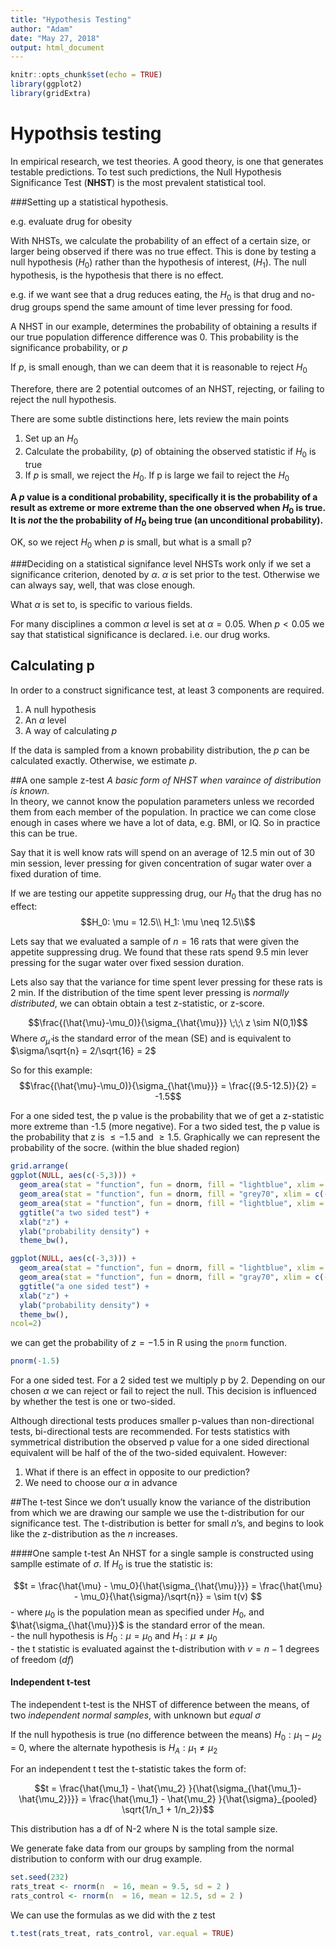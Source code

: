 ```yaml
---
title: "Hypothesis Testing"
author: "Adam"
date: "May 27, 2018"
output: html_document
---
```


```r
knitr::opts_chunk$set(echo = TRUE)
library(ggplot2)
library(gridExtra)
```

# Hypothsis testing

In empirical research, we test theories. A good theory, is one that generates testable predictions. To test such predictions, the Null Hypothesis Significance Test (**NHST**) is the most prevalent statistical tool.


###Setting up a statistical hypothesis.

e.g. evaluate drug for obesity

With  NHSTs, we calculate the probability of an effect of a certain size, or larger being observed if there was no true effect. This is done by testing a null hypothesis ($H_0$) rather than the hypothesis of interest, ($H_1$). The null hypothesis, is the hypothesis that there is no effect.

e.g. if we want see that a drug reduces eating, the $H_0$ is that drug and no-drug groups spend the same amount of time lever pressing for food.

A NHST in our example, determines the probability of obtaining a results if our true population difference difference was 0. This probability is the significance probability, or $p$

If $p$, is small enough, than we can deem that it is reasonable to reject $H_0$

Therefore, there are 2 potential outcomes of an NHST, rejecting, or failing to reject the null hypothesis.

There are some subtle distinctions here, lets review the main points

1. Set up an $H_0$
2. Calculate the probability, ($p$) of obtaining the observed statistic if $H_0$ is true
3. If $p$ is small, we reject the $H_0$. If p is large we fail to reject the $H_0$


**A $p$ value is a conditional probability, specifically it is the probability of a result as extreme or more extreme than the one observed when $H_0$ is true.  It is *not* the the probability of $H_0$ being true (an unconditional probability).**

OK, so we reject $H_0$ when $p$ is small, but what is a small p?

###Deciding on a statistical signifance level
NHSTs work only if we set a significance criterion, denoted by $\alpha$. $\alpha$ is set prior to the test. Otherwise we can always say, well, that was close enough.


What $\alpha$ is set to, is specific to various fields. 

For many disciplines a common $\alpha$ level is set at  $\alpha = 0.05$. When $p<0.05$ we say that statistical significance is declared. i.e. our drug works. 


## Calculating  p
In order to a construct significance test, at least 3  components are required.

1. A null hypothesis
2. An $\alpha$ level 
3. A way of calculating $p$


If the data is sampled from a known probability distribution, the $p$ can be calculated exactly. Otherwise, we estimate $p$.

##A one sample z-test
*A basic form of NHST when varaince of distribution is known.* \
In theory, we cannot know the population parameters unless we recorded them from each member of the population.
In practice we can come close enough in  cases where we have a lot of data, e.g. BMI, or IQ. So in practice this can be true.

Say that it is well know rats will spend on an average of 12.5 min out of 30 min session, lever pressing for given concentration of sugar water over a fixed duration of time. \


If we are testing our appetite suppressing drug, our $H_0$ that the drug has no effect:
$$H_0: \mu = 12.5\\ H_1: \mu \neq 12.5\\$$
 

Lets say that we evaluated a sample of $n=16$ rats that were given the  appetite suppressing drug. We found that these rats spend 9.5 min lever pressing for the sugar water  over fixed session duration.  

Lets also say that  the variance for time spent lever pressing for these rats is 2 min. If the distribution of the time spent lever pressing is *normally distributed*, we can obtain obtain a test z-statistic, or z-score. 


$$\frac{(\hat{\mu}-\mu_0)}{\sigma_{\hat{\mu}}}  \;\;\   z \sim N(0,1)$$
Where $\sigma_{\hat{\mu}}$ is the standard error of the mean (SE) and is equivalent to $\sigma/\sqrt{n} = 2/\sqrt{16} = 2$

So for this example:
$$\frac{(\hat{\mu}-\mu_0)}{\sigma_{\hat{\mu}}} = \frac{(9.5-12.5)}{2} = -1.5$$

For a one sided test,  the p value is the probability that we of get a z-statistic more extreme than -1.5 (more negative). For a two sided test, the p value  is the probability that z is  $\leq -1.5$ and $\geq 1.5$. Graphically we can represent the probability of the socre. (within the blue shaded region)

```r

grid.arrange(
ggplot(NULL, aes(c(-5,3))) +
  geom_area(stat = "function", fun = dnorm, fill = "lightblue", xlim = c(-4, -1.5)) +
  geom_area(stat = "function", fun = dnorm, fill = "grey70", xlim = c(-1.5, 4)) +
  geom_area(stat = "function", fun = dnorm, fill = "lightblue", xlim = c(1.5, 4)) +
  ggtitle("a two sided test") +
  xlab("z") +
  ylab("probability density") +
  theme_bw(),

ggplot(NULL, aes(c(-3,3))) +
  geom_area(stat = "function", fun = dnorm, fill = "lightblue", xlim = c(-4, 4)) +
  geom_area(stat = "function", fun = dnorm, fill = "gray70", xlim = c(-1.5, 4)) +
  ggtitle("a one sided test") +
  xlab("z") +
  ylab("probability density") +
  theme_bw(),
ncol=2)

```


we can get the probability of $z = -1.5$ in R using the `pnorm` function.


```r
pnorm(-1.5)
```
For a one sided test. For a 2 sided test we multiply p by 2. Depending on our chosen $\alpha$ we can reject or fail to reject the null. This decision is influenced by whether the test is one or two-sided. 

Although directional tests produces smaller p-values than non-directional tests, bi-directional tests are recommended.
For tests statistics with symmetrical distribution the observed p value for a one sided directional equivalent will be half of the of the two-sided equivalent. However:

1. What if there is an effect in opposite to our prediction?
2. We need to choose our $\alpha$ in advance



##The t-test
Since we don't usually know the variance of the distribution from which we are drawing our sample we use the t-distribution for our significance test. The t-distribution is better for small *n*'s, and begins to look like the z-distribution as the $n$ increases.

####One sample t-test
An NHST for a single sample is constructed using samplle estimate of $\sigma$. If $H_0$ is true the statistic is:

$$t = \frac{\hat{\mu} - \mu_0}{\hat{\sigma_{\hat{\mu}}}} = \frac{\hat{\mu} - \mu_0}{\hat{\sigma}/\sqrt{n}} = \sim t(v) $$
- where $\mu_0$ is the population mean as specified under $H_0$, and $\hat{\sigma_{\hat{\mu}}}$ is the standard error of the mean.\
- the null hypothesis is $H_0: \mu = \mu_0$  and $H_1: \mu \neq \mu_0$\
- the t statistic is evaluated against the t-distribution with $v = n-1$ degrees of freedom $(df)$



#### Independent t-test
The independent t-test is the NHST of difference between the means, of two *independent normal samples*, with unknown but *equal $\sigma$*

If the null hypothesis is true (no difference between the means) $H_0: \mu_1 - \mu_2$ = 0, where the alternate hypothesis is  $H_A: \mu_1 \neq  \mu_2$

For an independent t test the t-statistic takes the form of:


$$t = \frac{\hat{\mu_1} - \hat{\mu_2} }{\hat{\sigma_{\hat{\mu_1}-\hat{\mu_2}}}} =  \frac{\hat{\mu_1} - \hat{\mu_2} }{\hat{\sigma}_{pooled} \sqrt{1/n_1 + 1/n_2}}$$

This distribution has a df of N-2 where N is the total sample size. 


We generate fake data from our groups by sampling from the normal distribution to conform with our drug example.
```r
set.seed(232)
rats_treat <- rnorm(n  = 16, mean = 9.5, sd = 2 )
rats_control <- rnorm(n  = 16, mean = 12.5, sd = 2 ) 
```


We can use the formulas as we did with the z test
```r
t.test(rats_treat, rats_control, var.equal = TRUE)
```


